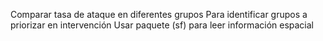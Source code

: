 Comparar tasa de ataque en diferentes grupos
Para identificar grupos a priorizar en intervención
Usar paquete (sf) para leer información espacial
